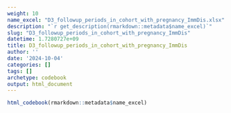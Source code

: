```yaml
---
weight: 10
name_excel: "D3_followup_periods_in_cohort_with_pregnancy_ImmDis.xlsx"
description: "`r get_description(rmarkdown::metadata$name_excel)`"
slug: "D3_followup_periods_in_cohort_with_pregnancy_ImmDis"
datetime: 1.7280727e+09
title: D3_followup_periods_in_cohort_with_pregnancy_ImmDis
author: ''
date: '2024-10-04'
categories: []
tags: []
archetype: codebook
output: html_document
---
```


```r
html_codebook(rmarkdown::metadata$name_excel)
```
